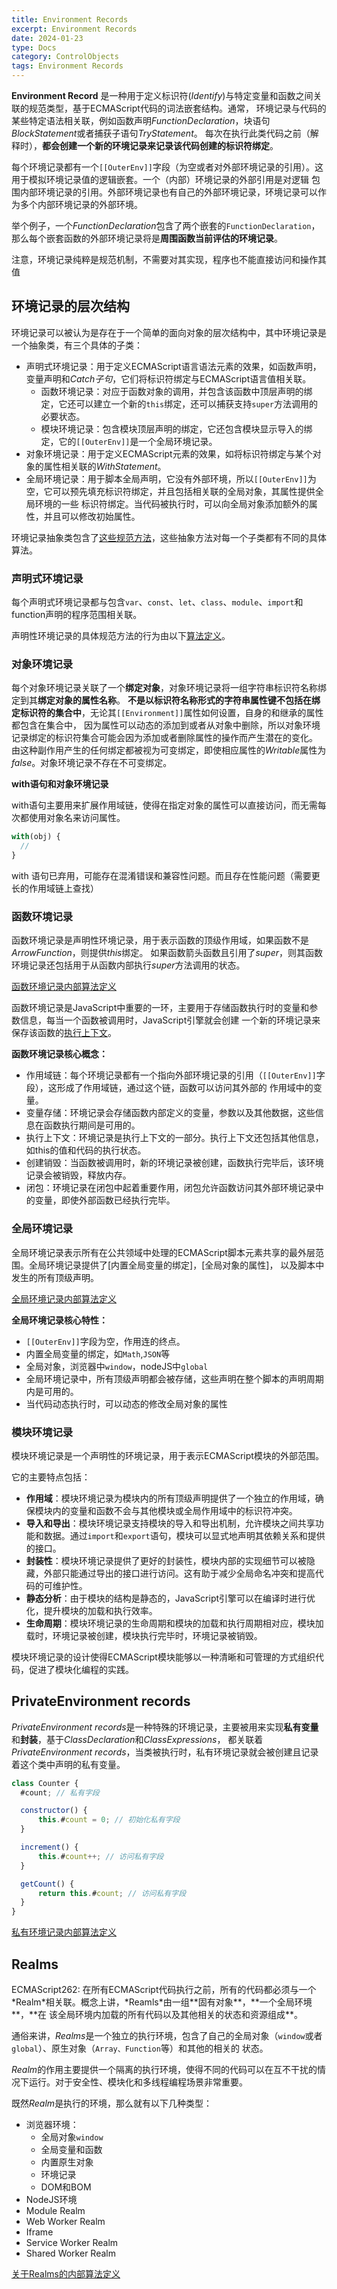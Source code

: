 ```yaml
---
title: Environment Records
excerpt: Environment Records
date: 2024-01-23
type: Docs
category: ControlObjects
tags: Environment Records
---
```


**Environment Record** 是一种用于定义标识符(*Identify*)与特定变量和函数之间关联的规范类型，基于ECMAScript代码的词法嵌套结构。通常，
环境记录与代码的某些特定语法相关联，例如函数声明*FunctionDeclaration*，块语句*BlockStatement*或者捕获子语句*TryStatement*。
每次在执行此类代码之前（解释时），**都会创建一个新的环境记录来记录该代码创建的标识符绑定**。

每个环境记录都有一个`[[OuterEnv]]`字段（为空或者对外部环境记录的引用）。这用于模拟环境记录值的逻辑嵌套。一个（内部）环境记录的外部引用是对逻辑
包围内部环境记录的引用。外部环境记录也有自己的外部环境记录，环境记录可以作为多个内部环境记录的外部环境。

举个例子，一个*FunctionDeclaration*包含了两个嵌套的`FunctionDeclaration`，那么每个嵌套函数的外部环境记录将是**周围函数当前评估的环境记录**。

<Pitfall>
  注意，环境记录纯粹是规范机制，不需要对其实现，程序也不能直接访问和操作其值
</Pitfall>

## 环境记录的层次结构

环境记录可以被认为是存在于一个简单的面向对象的层次结构中，其中环境记录是一个抽象类，有三个具体的子类：
- 声明式环境记录：用于定义ECMAScript语言语法元素的效果，如函数声明，变量声明和*Catch子句*，它们将标识符绑定与ECMAScript语言值相关联。
  - 函数环境记录：对应于函数对象的调用，并包含该函数中顶层声明的绑定，它还可以建立一个新的`this`绑定，还可以捕获支持`super`方法调用的必要状态。
  - 模块环境记录：包含模块顶层声明的绑定，它还包含模块显示导入的绑定，它的`[[OuterEnv]]`是一个全局环境记录。
- 对象环境记录：用于定义ECMAScript元素的效果，如将标识符绑定与某个对象的属性相关联的*WithStatement*。
- 全局环境记录：用于脚本全局声明，它没有外部环境，所以`[[OuterEnv]]`为空，它可以预先填充标识符绑定，并且包括相关联的全局对象，其属性提供全局环境的一些
标识符绑定。当代码被执行时，可以向全局对象添加额外的属性，并且可以修改初始属性。

环境记录抽象类包含了[这些规范方法](https://tc39.es/ecma262/#table-abstract-methods-of-environment-records)，这些抽象方法对每一个子类都有不同的具体算法。

### 声明式环境记录

每个声明式环境记录都与包含`var`、`const`、`let`、`class`、`module`、`import`和function声明的程序范围相关联。

声明性环境记录的具体规范方法的行为由以下[算法定义](https://tc39.es/ecma262/#sec-declarative-environment-records)。

### 对象环境记录

每个对象环境记录关联了一个**绑定对象**，对象环境记录将一组字符串标识符名称绑定到其**绑定对象的属性名称**。
**不是以标识符名称形式的字符串属性键不包括在绑定标识符的集合中**，无论其`[[Environment]]`属性如何设置，自身的和继承的属性都包含在集合中，
因为属性可以动态的添加到或者从对象中删除，所以对象环境记录绑定的标识符集合可能会因为添加或者删除属性的操作而产生潜在的变化。
由这种副作用产生的任何绑定都被视为可变绑定，即使相应属性的*Writable*属性为*false*。对象环境记录不存在不可变绑定。

**with语句和对象环境记录**

with语句主要用来扩展作用域链，使得在指定对象的属性可以直接访问，而无需每次都使用对象名来访问属性。

```js
with(obj) {
  //
}
```

<Pitfall>
  with 语句已弃用，可能存在混淆错误和兼容性问题。而且存在性能问题（需要更长的作用域链上查找）
</Pitfall>

### 函数环境记录

<Note>

函数环境记录是声明性环境记录，用于表示函数的顶级作用域，如果函数不是*ArrowFunction*，则提供*this*绑定。
如果函数箭头函数且引用了*super*，则其函数环境记录还包括用于从函数内部执行*super*方法调用的状态。

[函数环境记录内部算法定义](https://tc39.es/ecma262/#table-additional-fields-of-function-environment-records)

</Note>

函数环境记录是JavaScript中重要的一环，主要用于存储函数执行时的变量和参数信息，每当一个函数被调用时，JavaScript引擎就会创建
一个新的环境记录来保存该函数的[执行上下文]()。

**函数环境记录核心概念：**
- 作用域链：每个环境记录都有一个指向外部环境记录的引用（`[[OuterEnv]]`字段），这形成了作用域链，通过这个链，函数可以访问其外部的
作用域中的变量。
- 变量存储：环境记录会存储函数内部定义的变量，参数以及其他数据，这些信息在函数执行期间是可用的。
- 执行上下文：环境记录是执行上下文的一部分。执行上下文还包括其他信息，如this的值和代码的执行状态。
- 创建销毁：当函数被调用时，新的环境记录被创建，函数执行完毕后，该环境记录会被销毁，释放内存。
- 闭包：环境记录在闭包中起着重要作用，闭包允许函数访问其外部环境记录中的变量，即使外部函数已经执行完毕。

### 全局环境记录

全局环境记录表示所有在公共领域中处理的ECMAScript脚本元素共享的最外层范围。全局环境记录提供了[内置全局变量的绑定]，[全局对象的属性]，
以及脚本中发生的所有顶级声明。

[全局环境记录内部算法定义](https://tc39.es/ecma262/#table-additional-fields-of-global-environment-records)

**全局环境记录核心特性：**
- `[[OuterEnv]]`字段为空，作用连的终点。
- 内置全局变量的绑定，如`Math`,`JSON`等
- 全局对象，浏览器中`window`，nodeJS中`global`
- 全局环境记录中，所有顶级声明都会被存储，这些声明在整个脚本的声明周期内是可用的。
- 当代码动态执行时，可以动态的修改全局对象的属性


### 模块环境记录

模块环境记录是一个声明性的环境记录，用于表示ECMAScript模块的外部范围。

它的主要特点包括：

- **作用域**：模块环境记录为模块内的所有顶级声明提供了一个独立的作用域，确保模块内的变量和函数不会与其他模块或全局作用域中的标识符冲突。
- **导入和导出**：模块环境记录支持模块的导入和导出机制，允许模块之间共享功能和数据。通过`import`和`export`语句，模块可以显式地声明其依赖关系和提供的接口。
- **封装性**：模块环境记录提供了更好的封装性，模块内部的实现细节可以被隐藏，外部只能通过导出的接口进行访问。这有助于减少全局命名冲突和提高代码的可维护性。
- **静态分析**：由于模块的结构是静态的，JavaScript引擎可以在编译时进行优化，提升模块的加载和执行效率。
- **生命周期**：模块环境记录的生命周期和模块的加载和执行周期相对应，模块加载时，环境记录被创建，模块执行完毕时，环境记录被销毁。

模块环境记录的设计使得ECMAScript模块能够以一种清晰和可管理的方式组织代码，促进了模块化编程的实践。

## PrivateEnvironment records

*PrivateEnvironment records*是一种特殊的环境记录，主要被用来实现**私有变量**和**封装**，基于*ClassDeclaration*和*ClassExpressions*，
都关联着*PrivateEnvironment records*，当类被执行时，私有环境记录就会被创建且记录着这个类中声明的私有变量。

```js
class Counter {
  #count; // 私有字段

  constructor() {
      this.#count = 0; // 初始化私有字段
  }

  increment() {
      this.#count++; // 访问私有字段
  }

  getCount() {
      return this.#count; // 访问私有字段
  }
}
```

[私有环境记录内部算法定义](https://tc39.es/ecma262/#table-privateenvironment-records)


## Realms

<Note>
  ECMAScript262:
  在所有ECMAScript代码执行之前，所有的代码都必须与一个*Realm*相关联。概念上讲，*Reamls*由一组**固有对象**，**一个全局环境**，**在
  该全局环境内加载的所有代码以及其他相关的状态和资源组成**。
</Note>


通俗来讲，*Realms*是一个独立的执行环境，包含了自己的全局对象（`window`或者`global`）、原生对象（`Array、Function`等）和其他的相关的
状态。

*Realm*的作用主要提供一个隔离的执行环境，使得不同的代码可以在互不干扰的情况下运行。对于安全性、模块化和多线程编程场景非常重要。

既然*Realm*是执行的环境，那么就有以下几种类型：

- 浏览器环境：
  - 全局对象`window`
  - 全局变量和函数
  - 内置原生对象
  - 环境记录
  - DOM和BOM
- NodeJS环境
- Module Realm
- Web Worker Realm
- Iframe
- Service Worker Realm
- Shared Worker Realm

[关于Realms的内部算法定义](https://tc39.es/ecma262/#table-realm-record-fields)

